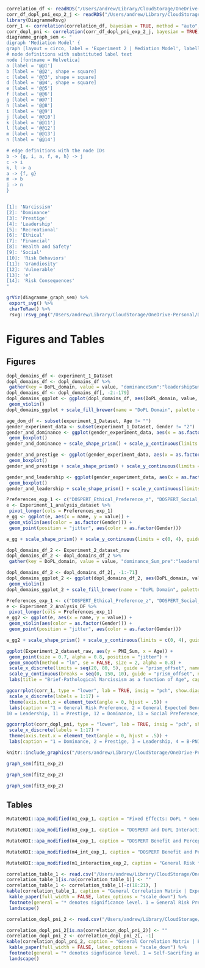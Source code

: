 ```r
correlation_df <- readRDS("/Users/andrew/Library/CloudStorage/OneDrive-Personal/Documents/1_UoE/Research/PhD/DoPL/Experiments/DoPL_Experiment_Two/Analysis/correlation_df.rds")
corr_df_dopl_pni_exp_2_j <- readRDS("/Users/andrew/Library/CloudStorage/OneDrive-Personal/Documents/1_UoE/Research/PhD/DoPL/Experiments/DoPL_Experiment_Two/Analysis/corr_df_dopl_pni.rds")
library(DiagrammeRsvg)
corr_1 <- correlation(correlation_df, bayesian = TRUE, method = "auto", bayesian_test = "bf")
corr_dopl_pni <- correlation(corr_df_dopl_pni_exp_2_j, bayesian = TRUE, method = "auto", bayesian_test = "bf")
diagramme_graph_sem <- "
digraph 'Mediation Model' {
graph [layout = circo, label = 'Experiment 2 | Mediation Model', labelloc = t]
# node definitions with substituted label text
node [fontname = Helvetica]
a [label = '@@1']
b [label = '@@2', shape = square]
c [label = '@@3', shape = square]
d [label = '@@4', shape = square]
e [label = '@@5']
f [label = '@@6']
g [label = '@@7']
h [label = '@@8']
i [label = '@@9']
j [label = '@@10']
k [label = '@@11']
l [label = '@@12']
m [label = '@@13']
n [label = '@@14']

# edge definitions with the node IDs
b -> {g, i, a, f, e, h} -> j
c -> i
k, l -> a
a -> {f, g}
m -> b
j -> n
}


[1]: 'Narcissism'
[2]: 'Dominance'
[3]: 'Prestige'
[4]: 'Leadership'
[5]: 'Recreational'
[6]: 'Ethical'
[7]: 'Financial'
[8]: 'Health and Safety'
[9]: 'Social'
[10]: 'Risk Behaviors'
[11]: 'Grandiosity'
[12]: 'Vulnerable'
[13]: 'e'
[14]: 'Risk Consequences'
"

grViz(diagramme_graph_sem) %>%
 export_svg() %>%
 charToRaw() %>%
 rsvg::rsvg_png("/Users/andrew/Library/CloudStorage/OneDrive-Personal/Documents/1_UoE/Research/PhD/Dissertation/Chapters/GraphsandTables/diagrammegraphsem.png")
```


# Figures and Tables

## Figures

```r
dopl_domains_df <- experiment_1_Dataset
dopl_domains_df <- dopl_domains_df %>%
 gather(key = DoPL_domain, value = value, "dominanceSum":"leadershipSum")
dopl_domains_df <- dopl_domains_df[, -2:-179]
dopl_domains_ggplot <- ggplot(dopl_domains_df, aes(DoPL_domain, value, fill = DoPL_domain)) +
 geom_violin()
dopl_domains_ggplot + scale_fill_brewer(name = "DoPL Domain", palette = "Dark2", labels = c("Dominance", "Leadership", "Prestige")) + scale_shape_prism() + scale_y_continuous(limits = c(0, 40), guide = "prism_minor") + scale_x_discrete(name = "DoPL Domain", guide = "prism_bracket", labels = c("Dominance", "Leadership", "Prestige")) + labs(title = "DoPL Domain Distributions", caption = "Experiment 1")
```

```r
age_dom_df <- subset(experiment_1_Dataset, Age != "")
gender_experiment_data <- subset(experiment_1_Dataset, Gender != "2")
gender_and_dominance <- ggplot(gender_experiment_data, aes(x = as.factor(Gender), y = dominanceSum, group = Gender, fill = as.factor(Gender))) +
 geom_boxplot()
gender_and_dominance + scale_shape_prism() + scale_y_continuous(limits = c(0, 30), guide = "prism_offset", name = "Dominance") + scale_x_discrete(labels = c("Men", "Women"), guide = "prism_bracket", name = "Gender") + labs(fill = "Gender") + scale_fill_manual(name = "Gender", labels = c("Men", "Women"), values = c("#A6CEE3", "#FF7F00")) + labs(title = "Dominance Distribution", caption = "Experiment 1")
```

```r
gender_and_prestige <- ggplot(gender_experiment_data, aes(x = as.factor(Gender), y = prestigeSum, group = Gender, fill = as.factor(Gender))) +
 geom_boxplot()
gender_and_prestige + scale_shape_prism() + scale_y_continuous(limits = c(0, 30), guide = "prism_offset", name = "Prestige") + scale_x_discrete(labels = c("Men", "Women"), guide = "prism_bracket", name = "Gender") + scale_fill_manual(name = "Gender", labels = c("Men", "Women"), values = c("#A6CEE3", "#FF7F00")) + labs(title = "Prestige Distribution", caption = "Experiment 1")
```


```r
gender_and_leadership <- ggplot(gender_experiment_data, aes(x = as.factor(Gender), y = leadershipSum, group = Gender, fill = as.factor(Gender))) +
 geom_boxplot()
gender_and_leadership + scale_shape_prism() + scale_y_continuous(limits = c(0, 30), guide = "prism_offset", name = "Leadership") + scale_x_discrete(labels = c("Men", "Women"), guide = "prism_bracket", name = "Gender") + scale_fill_manual(name = "Gender", labels = c("Men", "Women"), values = c("#A6CEE3", "#FF7F00")) + labs(title = "DoPL Domains Distributions", caption = "Experiment 1")
```


```r
Preferences_exp_1 <- c("DOSPERT_Ethical_Preference_z", "DOSPERT_Social_Preference_z", "DOSPERT_Financial_Preference_z", "DOSPERT_HS_Preference_z", "DOSPERT_Recreation_Preference_z")
e <- Experiment_1_analysis_dataset %>%
 pivot_longer(cols = Preferences_exp_1)
e_gg <- ggplot(e, aes(x = name, y = value)) +
 geom_violin(aes(color = as.factor(Gender))) +
 geom_point(position = "jitter", aes(color = as.factor(Gender)))

e_gg + scale_shape_prism() + scale_y_continuous(limits = c(0, 4), guide = "prism_offset", name = "DOSPERT Preference Value (scaled)") + scale_x_discrete(labels = c("Ethical \nPreference", "Social \nPreference", "Financial \nPreference", "Health\nand\nSafety \nPreference", "Recreational \nPreference"), guide = "prism_bracket", name = "Risk Taking Preference (DOSPERT)") + scale_color_discrete(name = "Gender", labels = c("Men", "Women")) + labs(title = "DOSPERT Preferences Distribution", caption = "Experiment 1")
```


```r
dopl_domains_df_2 <- Experiment_2_dataset_raw
dopl_domains_df_2 <- dopl_domains_df_2 %>%
 gather(key = DoPL_domain, value = value, "dominance_Sum_pre":"leadership_Sum_pre")

dopl_domains_df_2 <- dopl_domains_df_2[, -1:-71]
dopl_domains_ggplot_2 <- ggplot(dopl_domains_df_2, aes(DoPL_domain, value, fill = DoPL_domain)) +
 geom_violin()
dopl_domains_ggplot_2 + scale_fill_brewer(name = "DoPL Domain", palette = "Dark2", labels = c("Dominance", "Leadership", "Prestige")) + scale_shape_prism() + scale_y_continuous(limits = c(0, 40), guide = "prism_minor") + scale_x_discrete(name = "DoPL Domain", guide = "prism_bracket", labels = c("Dominance", "Leadership", "Prestige")) + labs(title = "DoPL Domain Distributions", caption = "Experiment 2")
```

```r
Preferences_exp_1 <- c("DOSPERT_Ethical_Preference_z", "DOSPERT_Social_Preference_z", "DOSPERT_Financial_Preference_z", "DOSPERT_HS_Preference_z", "DOSPERT_Recreation_Preference_z")
e <- Experiment_2_Analysis_DF %>%
 pivot_longer(cols = Preferences_exp_1)
e_gg2 <- ggplot(e, aes(x = name, y = value)) +
 geom_violin(aes(color = as.factor(Gender))) +
 geom_point(position = "jitter", aes(color = as.factor(Gender)))

e_gg2 + scale_shape_prism() + scale_y_continuous(limits = c(0, 4), guide = "prism_offset", name = "DOSPERT Preference Value (scaled)") + scale_x_discrete(labels = c("Ethical \nPreference", "Social \nPreference", "Financial \nPreference", "Health\nand\nSafety \nPreference", "Recreational \nPreference"), guide = "prism_bracket", name = "Risk Taking Preference (DOSPERT)") + scale_color_discrete(name = "Gender", labels = c("Men", "Women")) + labs(title = "DOSPERT Preferences Distribution", caption = "Experiment 2")
```


```r
ggplot(Experiment_2_dataset_raw, aes(y = PNI_Sum, x = Age)) +
 geom_point(size = 0.7, alpha = 0.8, position = "jitter") +
 geom_smooth(method = "lm", se = FALSE, size = 2, alpha = 0.8) +
 scale_x_discrete(limits = seq(20, 80, 5), guide = "prism_offset", name = "Age (in years)") +
 scale_y_continuous(breaks = seq(0, 150, 10), guide = "prism_offset", name = "Brief-Pathological Narcissism") +
 labs(title = "Brief-Pathological Narcissism as a function of Age", caption = "Experiment 2")
```



```r
ggcorrplot(corr_1, type = "lower", lab = TRUE, insig = "pch", show.diag = TRUE, sig.level = 0.05) +
 scale_x_discrete(labels = 1:17) +
 theme(axis.text.x = element_text(angle = 0, hjust = .5)) +
 labs(caption = "1 = General Risk Preference, 2 = General Expected Benefits, 3 = Risk Sum, 4 = Risk Benefit, 5 = Risk Perception, 6 = B-PNI, 7 = UMS Sum, 8 = UMS Intimacy, 9 = UMS Affiliation,
10 = Leadership, 11 = Prestige, 12 = Dominance, 13 = Social Preference, 14 = Recreational Preference, 15 = Health and Safety Preference, 16 = Financial Preference, 17 = Ethical Preference", title = "Correlation Plot | Experiment 2")
```



```r

ggcorrplot(corr_dopl_pni, type = "lower", lab = TRUE, insig = "pch", show.diag = TRUE, sig.level = 0.05) +
 scale_x_discrete(labels = 1:17) +
 theme(axis.text.x = element_text(angle = 0, hjust = .5)) +
 labs(caption = "1 = Dominance, 2 = Prestige, 3 = Leadership, 4 = B-PNI, 5 = Contingent Self-Esteem, 6 = Devaluing, 7 = Vulnerability, 8 = Entitlement Rage, 9 = Grandiosity, 10 = Hiding the Self, 11 = Grandiose Fantasy, 12 = Exploitativeness, 13 = Self-Sacrifing and Self-Enhancement", title = "Correlation Plot | Experiment 2")
```



\newpage


```r

knitr::include_graphics("/Users/andrew/Library/CloudStorage/OneDrive-Personal/Documents/1_UoE/Research/PhD/Dissertation/Chapters/GraphsandTables/diagrammegraphsem.png")
```


```r

graph_sem(fit1_exp_2)
```


```r

graph_sem(fit2_exp_2)
```


```r

graph_sem(fit3_exp_2)
```

\newpage

## Tables

```r
MutateHDI::apa_modified(m1_exp_1, caption = "Fixed Effects: DoPL * General Risk", note = "The above represents fixed effects, confidence interevals low and high for a basic bayesian model of Dominance, Prestige, and Leadership predicting general risk preference. Matching signs for confidence intervals is displayed in the table.", land_scape = FALSE, longtable = FALSE)
```

```r
MutateHDI::apa_modified(m3_exp_1, caption = "DOSPERT and DoPL Interaction: Experiment 1", note = "Fixed effect results of Dominance, Prestige, and Leadership with gender interactions predicting each of the individual Domain Specific Risk Taking (DOSPERT) domains.", land_scape = TRUE, longtable = TRUE)
```

```r
MutateHDI::apa_modified(m4_exp_1, caption = "DOSPERT Benefit and Perception: Experiment 1", note = "Fixed effect results of Dominance, Prestige, and Leadership with gender interactions predicting the perceptions and benefits of risk.", land_scape = TRUE, longtable = TRUE)
```

```r
MutateHDI::apa_modified(m4_int_exp_1, caption = "DOSPERT Benefit and Perception: Experiment 1", note = "Fixed effect results of Dominance, Prestige, and Leadership with gender interactions predicting the perceptions and benefits of risk.", land_scape = TRUE, longtable = TRUE)
```

```r
MutateHDI::apa_modified(m1_interaction_exp_2, caption = "General Risk * DoPL: Experiment 2", note = "Fixed effect results of Dominance, Prestige, and Leadership with gender interactions predicting general risk preference.", land_scape = FALSE, longtable = FALSE)
```



```r
correlation_table_1 <- read.csv("/Users/andrew/Library/CloudStorage/OneDrive-Personal/Documents/1_UoE/Research/PhD/DoPL/Experiments/DoPL_Experiment_Two/Analysis/correlation_table_1.csv")
correlation_table_1[is.na(correlation_table_1)] <- ""
correlation_table_1 <- correlation_table_1[-c(18:21), ]
kable(correlation_table_1, caption = "General Correlation Matrix | Experiment 2", col.names = c("Parameter", 1:17), escape = FALSE, format = "latex", booktabs = T, align = "l") %>%
 kable_paper(full_width = FALSE, latex_options = "scale_down") %>%
 footnote(general = "* denotes significance level. 1 = General Risk Preference, 2 = General Expected Benefits, 3 = Risk Sum, 4 = Risk Benefit, 5 = Risk Perception, 6 = B-PNI, 7 = UMS Sum, 8 = UMS Intimacy, 9 = UMS Affiliation, 10 = Leadership, 11 = Prestige, 12 = Dominance, 13 = Social Preference, 14 = Recreational Preference, 15 = Health and Safety Preference, 16 = Financial Preference, 17 = Ethical Preference", threeparttable = TRUE) %>%
 landscape()
```


```r
correlation_dopl_pni_2 <- read.csv("/Users/andrew/Library/CloudStorage/OneDrive-Personal/Documents/1_UoE/Research/PhD/DoPL/Experiments/DoPL_Experiment_Two/Analysis/corr_dopl_pni_table.csv")

correlation_dopl_pni_2[is.na(correlation_dopl_pni_2)] <- ""
correlation_dopl_pni_2 <- correlation_dopl_pni_2[, -1]
kable(correlation_dopl_pni_2, caption = "General Correlation Matrix | Experiment 2", col.names = c("Parameter", 1:13), escape = FALSE, format = "latex", booktabs = T, align = "l") %>%
 kable_paper(full_width = FALSE, latex_options = "scale_down") %>%
 footnote(general = "* denotes signficance level. 1 = Self-Sacrifing and Self-Enhancement, 2 = Grandiose Fantasy, 3 = Exploitativeness, 4 = Hiding the Self, 5 = Entitlement Rage, 6 = Devaluing, 7 = Contingent Self-Esteem, 8 = Vulnerability, 9 = Grandiosity , 10 = B-PNI , 11 = Prestige , 12 = Leadership, 13 = Dominance", threeparttable = TRUE) %>%
 landscape()
```



